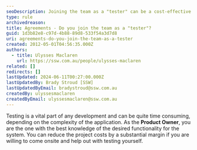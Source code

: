 ```yaml
---
seoDescription: Joining the team as a "tester" can be a cost-effective way to ensure the desired functionality of your system
type: rule
archivedreason:
title: Agreements - Do you join the team as a "tester"?
guid: 1d3b82e8-c97d-4b88-89d8-533f54a3d7d8
uri: agreements-do-you-join-the-team-as-a-tester
created: 2012-05-01T04:56:35.000Z
authors:
  - title: Ulysses Maclaren
    url: https://ssw.com.au/people/ulysses-maclaren
related: []
redirects: []
lastUpdated: 2024-06-11T00:27:00.000Z
lastUpdatedBy: Brady Stroud [SSW]
lastUpdatedByEmail: bradystroud@ssw.com.au
createdBy: ulyssesmaclaren
createdByEmail: ulyssesmaclaren@ssw.com.au
---
```


Testing is a vital part of any development and can be quite time consuming, depending on the complexity of the application.
As the **Product Owner**, you are the one with the best knowledge of the desired functionality for the system. You can reduce the project costs by a substantial margin if you are willing to come onsite and help out with testing yourself.
